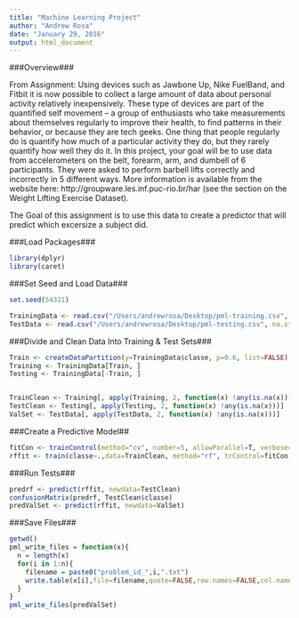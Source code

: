 ```yaml
---
title: "Machine Learning Project"
author: "Andrew Rosa"
date: "January 29, 2016"
output: html_document
---
```


###Overview###

From Assignment:
Using devices such as Jawbone Up, Nike FuelBand, and Fitbit it is now possible to collect a large amount of data about personal activity relatively inexpensively. These type of devices are part of the quantified self movement – a group of enthusiasts who take measurements about themselves regularly to improve their health, to find patterns in their behavior, or because they are tech geeks. One thing that people regularly do is quantify how much of a particular activity they do, but they rarely quantify how well they do it. In this project, your goal will be to use data from accelerometers on the belt, forearm, arm, and dumbell of 6 participants. They were asked to perform barbell lifts correctly and incorrectly in 5 different ways. More information is available from the website here: http://groupware.les.inf.puc-rio.br/har (see the section on the Weight Lifting Exercise Dataset).

The Goal of this assignment is to use this data to create a predictor that will predict which excersize a subject did. 

###Load Packages###

```r
library(dplyr)
library(caret)
```

###Set Seed and Load Data###

```r
set.seed(54321)

TrainingData <- read.csv("/Users/andrewrosa/Desktop/pml-training.csv", na.strings=c("NA","#DIV/0!",""))
TestData <- read.csv("/Users/andrewrosa/Desktop/pml-testing.csv", na.strings=c("NA","#DIV/0!",""))
```

###Divide and Clean Data Into Training & Test Sets###

```r
Train <- createDataPartition(y=TrainingData$classe, p=0.6, list=FALSE)
Training <- TrainingData[Train, ] 
Testing <- TrainingData[-Train, ]


TrainClean <- Training[, apply(Training, 2, function(x) !any(is.na(x)))]
TestClean <- Testing[, apply(Testing, 2, function(x) !any(is.na(x)))]
ValSet <- TestData[, apply(TestData, 2, function(x) !any(is.na(x)))]
```

###Create a Predictive Model##
```r
fitCon <- trainControl(method="cv", number=5, allowParallel=T, verbose=T)
rffit <- train(classe~.,data=TrainClean, method="rf", trControl=fitCon, verbose=F)
```

###Run Tests###

```r
predrf <- predict(rffit, newdata=TestClean)
confusionMatrix(predrf, TestClean$classe)
predValSet <- predict(rffit, newdata=ValSet)
```

###Save Files###

```r
getwd()
pml_write_files = function(x){
  n = length(x)
  for(i in 1:n){
    filename = paste0("problem_id_",i,".txt")
    write.table(x[i],file=filename,quote=FALSE,row.names=FALSE,col.names=FALSE)
  }
}
pml_write_files(predValSet)

```



